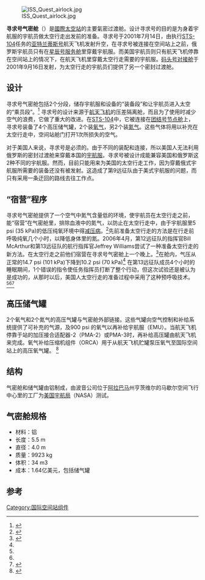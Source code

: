 {{noteTA
|G1=Aero
}}
[[File:ISS_Quest_airlock.jpg|thumb]]

'''寻求号气密舱'''（{{lang-en|Quest}}）是[[國際太空站|國際太空站]]的主要氣密过渡舱。设计寻求号的目的是为身着宇航服的宇航员做太空行走出发前的准备。寻求号于2001年7月14日，由执行[[STS-104|STS-104]]任务的[[亚特兰蒂斯号|亚特兰蒂斯号]]航天飞机发射升空，在寻求号被连接在空间站上之前，俄罗斯宇航员只有在[[星辰号服务舱|星辰号服务舱]]里穿戴宇航服。而美国宇航员则只有航天飞机停靠在空间站上的情况下，在航天飞机里穿戴太空行走需要的宇航服。[[码头号对接舱|码头号对接舱]]于2001年9月16日发射，为太空行走的宇航员们提供了另一个密封过渡舱。

== 设计 ==
寻求号气密舱包括2个分段，储存宇航服和设备的“装备段”和让宇航员进入太空的“乘员段”。<ref>{{cite web | url = http://spaceflight.nasa.gov/station/eva/outside.html | title = Space Station Extravehicular Activity | accessdate = 2007-11-01 | publisher = [[NASA|National Aeronautics and Space Administration]] | author = NASA | year = 2004 | archive-date = 2009-04-03 | archive-url = https://web.archive.org/web/20090403213449/http://spaceflight.nasa.gov/station/eva/outside.html | dead-url = yes }}</ref> 寻求号的设计来源于[[航天飞机|航天飞机]]的压差隔离舱，而且为了使用时减少空气的浪费，它做了重大的改进。在[[STS-104|STS-104]]中，它被连接在[[团结号节点舱|团结号节点舱]]上，寻求号装备了4个高压储气罐，2个装[[氧气|氧气]]，另2个装[[氮气|氮气]]。这些气体将用以补充在太空行走中，空间站舱门打开1次所损失的空气。

对于美国人来说，寻求号是必须的。由于不同的装配和连接，所以美国人无法利用俄罗斯的密封过渡舱来穿戴本国的[[宇航服|宇航服]]。寻求号被设计成能兼容美国和俄罗斯这2种不同的宇航服。然而，目前只能用来为美国的太空行走工作，因为穿戴俄式宇航服所需要的装备还没有被发射。这造成了第9远征队由于美式宇航服的问题，而只有采用一条迂回的路线去往工作点。

== “宿营”程序 ==
寻求号气密舱提供了一个空气中氮气含量低的环境，使宇航员在太空行走之前，能“宿营”在气密舱里，排除血液中的氮气，以防止在太空行走中，由于宇航服里5 psi (35 kPa)的低压纯氧环境中得[[减压病|减压病]]。<ref name="tanner">{{Cite web|url=http://www.nasa.gov/mission_pages/shuttle/shuttlemissions/sts115/interview_tanner.html|title=Preflight Interview: Joe Tanner|accessdate=2008-02-08|publisher=NASA|year=2006|author=NASA|archive-date=2013-07-08|archive-url=https://www.webcitation.org/6Hy2kXRHA?url=http://www.nasa.gov/mission_pages/shuttle/shuttlemissions/sts115/interview_tanner.html|dead-url=no}}</ref>先前准备太空行走的方法是在行走前呼吸纯氧几个小时，以降低身体里的氮。2006年4月，第12远征队的指挥官Bill McArthur和第13远征队的航行指挥官Jeffrey Williams尝试了一种准备太空行走的新方法。在太空行走之前他们宿营在寻求号气密舱上一个晚上。<ref name="airlock">{{cite web | url = http://www.nasa.gov/mission_pages/station/expeditions/campout.html | title = Pass the S'mores Please! Station Crew 'Camps Out' | publisher = NASA | author = NASA | accessdate = 2006-04-01 | archive-date = 2013-07-08 | archive-url = https://www.webcitation.org/6Hy2m6Q1W?url=http://www.nasa.gov/mission_pages/station/expeditions/campout.html | dead-url = no }}</ref>在舱内，气压从正常的14.7 psi (101 kPa)下降到10.2 psi (70 kPa)<ref name="tanner"/> 在第13远征队成员4个小时的睡眠期间，1个错误的指令使任务指挥员打断了整个行动，但这次试验还是被认为是成功的，从那时以后，美国人太空行走的准备过程中采用了这种预呼吸技术。<ref name="tanner"/><ref name="airlock"/><ref>{{cite web | title = International Space Station Status Report #06-7 | url = http://spaceflight.nasa.gov/spacenews/reports/issreports/2006/iss06-7.html | publisher = NASA | author = NASA | accessdate = 2006-02-17 | archive-date = 2013-07-08 | archive-url = https://www.webcitation.org/6Hy2lVP6k?url=http://spaceflight.nasa.gov/spacenews/reports/issreports/2006/iss06-7.html | dead-url = yes }}</ref>

== 高压储气罐 ==
2个氧气和2个氮气的高压气罐与气密舱外部链接。这些气罐向空气控制和补给系统提供了可补充的气源，及900 psi 的氧气以再补给宇航服（EMU）。当航天飞机停靠于站的加压接合适配器-2（PMA-2）或PMA-3时，再补给高压罐由航天飞机来完成。氧气补给压缩机组件（ORCA）用于从航天飞机贮罐泵压氧气至国际空间站上的高压氧气罐。
<ref>{{cite web|title=STS-104 PAYLOADS|url=http://spaceflight.nasa.gov/shuttle/archives/sts-104/cargo/|publisher=NASA|author=NASA|accessdate=2008-02-21|archive-date=2020-09-25|archive-url=https://web.archive.org/web/20200925095930/https://spaceflight.nasa.gov/shuttle/archives/sts-104/cargo/|dead-url=yes}}</ref>

== 结构 ==
气密舱和储气罐由铝制成，由波音公司位于[[阿拉巴马|阿拉巴马]]州亨茨维尔的马歇尔空间飞行中心里的工厂为[[美国宇航局|美国宇航局]]（NASA）测试。

== 气密舱规格 ==
* 材料：铝
* 长度：5.5 m
* 直径：4.0 m
* 质量：9923 kg
* 体积：34 m3
* 成本：1.64亿美元，包括储气罐

== 参考 ==
{{reflist}}

{{2001年轨道发射任务}}
{{ISS modules}}

[[Category:国际空间站组件|Category:国际空间站组件]]